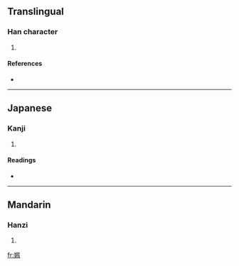 ==Translingual==

===Han character===
{{Han char|rn=38|rad=女|as=06|sn=9|four=4741<sub>0</sub>|canj=女竹弓月 (VHNB)}}

# {{defn|Han|sort=女06}}

====References====
* {{Han ref|kx=0261.060|dkj=06241|hdz=21046.050|uh=59F5|ud=23029|bh=CE72|bd=52850}}

----

==Japanese==

===Kanji===
{{ja-kanji|grade=|rs=女06}}

# {{defn|Japanese|sort=女06}}

====Readings====
* {{ja-readings|on=[[はい]] (hai), [[ばい]] (bai), [[べ]] (be)|kun=}}

----

==Mandarin==

===Hanzi===
{{cmn-hanzi|pin=[[pèi]] ([[pei4]])|wg=p'ei<sup>4</sup>}}

# {{defn|Mandarin|sort=女06}}

[[fr:姵]]